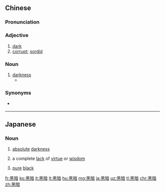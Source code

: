 {{also|黒暗}}
==Chinese==
{{zh-forms}}

===Pronunciation===
{{zh-pron
|m=hēi'àn
|c=hak1 am3
|h=pfs=het-am
|mc=y
|cat=a,n
}}

===Adjective===
{{zh-adj}}

# [[dark]]
# [[corrupt]]; [[sordid]]

===Noun===
{{zh-noun}}

# [[darkness]]
#* {{zh-x|光 照 在 黑暗 裏，黑暗 卻 不 接受 光。|And the light shineth in '''darkness'''; and the darkness comprehended it not.|ref={{lang|zh|{{w|新標點和合本|lang=zh}}}} (Chinese Union Version), [http://rcuv.hkbs.org.hk/CUNP_1/JHN/1/ {{lang|zh|約翰福音}} (John) 1:5]}}

===Synonyms===
* {{qualifier|Min Nan}} {{zh-l|烏暗}}

{{zh-cat|Elementary}}

----

==Japanese==
{{ja-kanjitab|こく|あん|yomi=o}}

===Noun===
{{ja-noun|こくあん|shin=黒暗}}

# [[absolute]] [[darkness]]
# {{lb|ja|sort=こくあん|Buddhism}} a complete [[lack]] of [[virtue]] or [[wisdom]]
# {{lb|ja|sort=こくあん|color}} [[pure]] [[black]]

[[fr:黑暗]]
[[ko:黑暗]]
[[it:黑暗]]
[[lt:黑暗]]
[[hu:黑暗]]
[[mg:黑暗]]
[[ja:黑暗]]
[[uz:黑暗]]
[[tl:黑暗]]
[[chr:黑暗]]
[[zh:黑暗]]